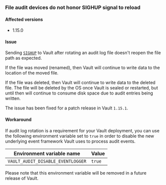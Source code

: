 ### File audit devices do not honor SIGHUP signal to reload

#### Affected versions

- 1.15.0

#### Issue

Sending [`SIGHUP`](/vault/docs/audit/file#log-file-rotation) to Vault after rotating
an audit log file doesn't reopen the file path as expected.

If the file was moved (renamed), then Vault will continue to write data to the location
of the moved file.

If the file was deleted, then Vault will continue to write data to the deleted file.
The file will be deleted by the OS once Vault is sealed or restarted, but
until then will continue to consume disk space due to audit entries being written.

The issue has been fixed for a patch release in Vault `1.15.1`.

#### Workaround

If audit log rotation is a requirement for your Vault deployment, you can use the
following environment variable set to `true` in order to disable the new underlying
event framework Vault uses to process audit events.

| Environment variable name         | Value  |
|-----------------------------------|--------|
| `VAULT_AUDIT_DISABLE_EVENTLOGGER` | `true` |

Please note that this environment variable will be removed in a future release of Vault.
